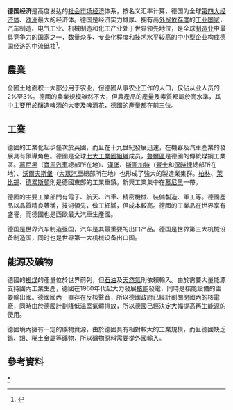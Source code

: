 {{Infobox economy
|country         = 德國
|image           =
|caption         = [[美因河畔法兰克福|法兰克福]]，德国的经济中心
|width           = 270px 
|currency        = [[欧元|欧元]]（2002年前為[[德國馬克|德國馬克]]）
|year            = 日历年
|organs          = [[欧洲联盟|欧盟]]，[[世界贸易组织|世界贸易组织]]，[[经济合作与发展组织|经合组织]]
|rank            = 4
|gdp             = $3.325万亿<ref name="Germany">{{cite web | url=http://www.imf.org/external/pubs/ft/weo/2013/02/weodata/weorept.aspx?pr.x=38&pr.y=13&sy=2013&ey=2014&scsm=1&ssd=1&sort=country&ds=.&br=1&c=134&s=NGDPD%2CNGDPDPC%2CPPPGDP%2CPPPPC&grp=0&a= | title=Germany | publisher=[[IMF|IMF]] | accessdate=5 February 2014 | archive-date=2014-07-05 | archive-url=https://web.archive.org/web/20140705144941/http://www.imf.org/external/pubs/ft/weo/2013/02/weodata/weorept.aspx?pr.x=38&pr.y=13&sy=2013&ey=2014&scsm=1&ssd=1&sort=country&ds=.&br=1&c=134&s=NGDPD%2CNGDPDPC%2CPPPGDP%2CPPPPC&grp=0&a= | dead-url=no }}</ref>
|per capita      = $45,925 (国际汇率)<ref name="Germany"/>
                   $40,756 (购买力平价)
|sectors         = 农业 0.8%<br>工业 28%<br>服务业 71.2% (2012) 
|inflation       = 1.43% (2013)<ref>{{cite web | url=http://www.inflation.eu/inflation-rates/germany/inflation-germany.aspx | title=Inflation Germany – current German inflation | publisher=inflation.eu | accessdate=5 February 2014 | archive-date=2015-03-12 | archive-url=https://web.archive.org/web/20150312084810/http://www.inflation.eu/inflation-rates/germany/inflation-germany.aspx | dead-url=no }}</ref>
|poverty         = 
|gini            = 0.27 (2006)
|labor           = 4393万 (2012)
|edbr            = 第20名<ref name=" World Bank and International Financial Corporation ">{{cite web|url= http://www.doingbusiness.org/data/exploreeconomies/germany/|title= Doing Business in Germany 2013|publisher= [[World_Bank|World Bank]]|accessdate= 22 October 2012|archive-date= 2014-08-19|archive-url= https://web.archive.org/web/20140819082827/http://www.doingbusiness.org/data/exploreeconomies/germany/|dead-url= no}}</ref>
|occupations     = 农业 2.4%<br>工业 29.7%<br>服务业 67.8% (2005)
|unemployment    = 3.1% (2019)<ref>{{cite web |url=http://www.irishtimes.com/business/economy/german-unemployment-falls-for-a-fourth-straight-month-1.1745702 |title=German unemployment falls for a fourth straight month |publisher=Irishtimes.com |date=2014-04-01 |accessdate=2014-08-13 |archive-date=2014-04-07 |archive-url=https://web.archive.org/web/20140407082321/http://www.irishtimes.com/business/economy/german-unemployment-falls-for-a-fourth-straight-month-1.1745702 |dead-url=no }}</ref>
|average gross salary = €2,977 / $4,076, monthly (2013)
|average net salary   = €1,889 / $2,600, monthly (2013) 
|industries      = 钢铁、煤炭、水泥、矿物燃料、化学制品、塑料制品、生产机械、汽车、机床、电子产品、食物饮料、造船業、航太工業、光学及医疗设备、医药品、纺织品、农产品
|exports         = $1.492万亿（2012)<ref name="destatis.de">{{cite web |url=http://www.destatis.de/jetspeed/portal/cms/Sites/destatis/Internet/EN/Content/Statistics/VolkswirtschaftlicheGesamtrechnungen/Inlandsprodukt/Tabellen/Content75/Gesamtwirtschaft,templateId=renderPrint.psml |title=Startseite - Statistisches Bundesamt (Destatis) |language=de |publisher=Destatis.de |date=2014-07-31 |accessdate=2014-08-13 |deadurl=yes |archiveurl=https://web.archive.org/web/20111214021656/http://www.destatis.de/jetspeed/portal/cms/Sites/destatis/Internet/EN/Content/Statistics/VolkswirtschaftlicheGesamtrechnungen/Inlandsprodukt/Tabellen/Content75/Gesamtwirtschaft,templateId=renderPrint.psml |archivedate=2011年12月14日 |df= }}</ref>
|export-goods    = 汽车、机械器具、化学制品、电脑及电子产品、電器、医药品、金属、运输设备、食品、纺织品、橡胶及塑料制品
|export-partners = {{flag|法国}} 10.2% <br/> {{flag|英国}} 7.0% <br/> {{flag|荷兰}} 6.9% <br/> {{flag|美国}} 6.3% <br/> {{flag|奥地利}} 5.6% <br/> {{flag|意大利}} 5.4% <br/> {{flag|中华人民共和国}} 5.1% <br/> {{flag|瑞士}} 4.7% (2012)<ref>{{cite web|url=https://www.cia.gov/library/publications/the-world-factbook/fields/2050.html#gm|title=Export Partners of Germany|publisher=[[CIA_World_Factbook|CIA World Factbook]]|year=2012|accessdate=2013-07-23|archive-date=2015-10-30|archive-url=https://web.archive.org/web/20151030164604/https://www.cia.gov/library/publications/the-world-factbook/fields/2050.html#gm|dead-url=no}}</ref>
|imports         = $1.276万亿 (2012)<ref name="destatis.de"/>
|import-goods    = 机械器具、数据处理设备、化学制品、石油及天然气、金属、生產設備、医药品、食品、农产品 
|import-partners = {{flag|荷兰}} 14.0% <br/> {{flag|法国}} 7.5% <br/> {{flag|中华人民共和国}} 6.7% <br/> {{flag|比利时}} 6.4% <br/> {{flag|意大利}} 5.5% <br/> {{flag|英国}} 4.9% <br/> {{flag|奥地利}} 4.4% <br/> {{flag|俄罗斯}} 4.4% (2012)<ref>{{cite web|url=https://www.cia.gov/library/publications/the-world-factbook/fields/2061.html#gm |title=Import Partners of Germany |publisher=[[CIA_World_Factbook|CIA World Factbook]] |year=2012 |accessdate=2013-07-23 |deadurl=yes |archiveurl=https://web.archive.org/web/20160806033730/https://www.cia.gov/library/publications/the-world-factbook/fields/2061.html |archivedate=2016-08-06 }}</ref>
|FDI             = $1.057万亿 (2010) 
|gross external debt = $5.624万亿 (2011) 
|debt            = GDP总量的81.0% (2013)<ref>{{cite web |url=https://www.destatis.de/EN/FactsFigures/NationalEconomyEnvironment/NationalAccounts/DomesticProduct/Tables/OnOut_EuropeanSystem.html;jsessionid=46E3F82B083F12E4CD1303F6A380D6E2.cae2 |title=Federal Statistical Office |publisher=Destatis.de |date=2014-05-23 |accessdate=2014-08-13 |archive-date=2014-08-14 |archive-url=https://web.archive.org/web/20140814212318/https://www.destatis.de/EN/FactsFigures/NationalEconomyEnvironment/NationalAccounts/DomesticProduct/Tables/OnOut_EuropeanSystem.html;jsessionid=46E3F82B083F12E4CD1303F6A380D6E2.cae2 |dead-url=no }}</ref>
|revenue         = $1.511万亿 (2012)
|expenses        = $1.507万亿 (2012) 
|credit          = [[标准普尔|标准普尔]]: AAA<ref>{{cite web |title=Sovereigns rating list |publisher=Standard & Poor's |url=http://www.standardandpoors.com/ratings/sovereigns/ratings-list/en/eu/?subSectorCode=39 |accessdate=26 May 2011 |archive-date=2011-09-28 |archive-url=https://web.archive.org/web/20110928234500/http://www.standardandpoors.com/ratings/sovereigns/ratings-list/en/eu/?subSectorCode=39 |dead-url=no }}</ref><br/>评级展望: 稳定<ref name=guardian>{{cite news |title=How Fitch, Moody's and S&P rate each country's credit rating |date=15 April 2011 |first1=Simon |last1=Rogers |first2=Ami |last2=Sedghi |work=The Guardian |url=http://www.guardian.co.uk/news/datablog/2010/apr/30/credit-ratings-country-fitch-moodys-standard |accessdate=31 May 2011 |archive-date=2018-12-25 |archive-url=https://web.archive.org/web/20181225135420/https://www.theguardian.com/news/datablog/2010/apr/30/credit-ratings-country-fitch-moodys-standard+ |dead-url=no }}</ref><br/>[[穆迪|穆迪]]: AAA<ref name=guardian/><br/>评级展望: 稳定<br/>[[惠誉国际|惠誉]]: AAA<ref name=guardian/><br/>评级展望: 稳定
|reserves        = $2,338.13亿, €2,000亿 (2011)<ref>{{cite web |title=International Reserves and Foreign Currency Liquidity - GERMANY |date=16 May 2011 |publisher=International Monetary Fund |url=http://www.imf.org/external/np/sta/ir/IRProcessWeb/data/deu/eng/curdeu.htm |accessdate=31 May 2011 |archive-date=2011-11-03 |archive-url=https://web.archive.org/web/20111103062708/http://www.imf.org/external/np/sta/ir/IRProcessWeb/data/deu/eng/curdeu.htm |dead-url=no }}</ref>
|aid             = ''捐赠'': $75亿 (€50亿), GDP总量的0.28%
德国在2012年[[贪污感知指数|贪污感知指数]](CPI)<ref>{{cite web |url=http://www.transparency.org/policy_research/surveys_indices/cpi/2009/cpi_2009_table |title=Research - CPI - Overview |publisher=Transparency.org |date= |accessdate=2014-08-13 |archive-date=2012-04-22 |archive-url=https://web.archive.org/web/20120422020642/http://transparency.org/policy_research/surveys_indices/cpi/2009/cpi_2009_table |dead-url=no }}</ref>上排名第12名
|cianame         = gm
}}
'''德国经济'''是高度发达的[[社会市场经济|社会市场经济]]体系，按名义汇率计算，德国为全球[[各国国内生产总值列表_(国际汇率)|第四大经济体]]、[[欧洲|欧洲]]最大的经济体。德国是经济实力雄厚、拥有高[[外贸依存度|外贸依存度]]的[[工业国家|工业国家]]，汽车制造、电气工业、机械制造和化工产业处于世界领先地位，是全球[[制造业|制造业]]中最具竞争力的国家之一，数量众多、专业化程度和技术水平较高的中小型企业构成德国经济的中流砥柱<ref>{{Cite web|title=德国经济为何如此强劲？|url=https://www.deutschland.de/zh-hans/topic/jingji/deguodejingjiweiheruciqiangjinqigeyuanyin|access-date=2021-12-21|date=2018-07-17|work=deutschland.de|language=zh-hans|archive-date=2021-12-21|archive-url=https://web.archive.org/web/20211221084746/https://www.deutschland.de/zh-hans/topic/jingji/deguodejingjiweiheruciqiangjinqigeyuanyin}}</ref>。

== 農業 ==
全國土地面积一大部分用于农业，但德國从事农业工作的人口，仅佔从业人员的2%至3%。德國的農業規模雖然不大，但農產品的產量及素質都屬於高水準，其中主要用於釀造[[啤酒|啤酒]]的[[大麥|大麥]]及[[啤酒花|啤酒花]]，德國的產量都在前三位。

== 工業 ==
{{see|德國產業革命}}
德國的工業化起步僅次於英國，而且在十九世紀發展迅速，在機器及汽車產業的發展具有領導角色。德國是全球[[七大工業國組織|七大工業國組織]]成员，[[魯爾區|魯爾區]]是德國的傳統煤鋼工業區。[[慕尼黑|慕尼黑]]（[[寶馬汽車|寶馬汽車]]總部所在地）、[[漢堡|漢堡]]、[[斯圖加特|斯圖加特]]（[[賓士|賓士]]和[[保時捷|保時捷]]總部所在地）、[[沃爾夫斯堡|沃爾夫斯堡]]（[[大眾汽車|大眾汽車]]總部所在地）也形成了強大的製造業集群。[[柏林|柏林]]、[[萊比錫|萊比錫]]、[[德累斯頓|德累斯頓]]則是德國東部的工業重鎮。新興工業集中在[[慕尼黑|慕尼黑]]一帶。

德國的主要工業部門有電子、航天、汽車、精密機械、裝備製造、軍工等。德國產品以品質精良著稱，技術領先，做工細膩，但成本較高。德國的工業品在世界享有盛譽，而德國也是西歐最大汽車生產國。

德国是世界汽车制造强国，汽车是其最重要的出口产品。德国是世界第三大机械设备制造国，同时也是世界第一大机械设备出口国。

== 能源及礦物 ==
德國的[[褐煤|褐煤]]的產量位於世界前列，但[[石油|石油]]及[[天然氣|天然氣]]則依賴輸入。由於需要大量能源支持國內工業生產，德國在1960年代起大力發展[[核動力|核能]]發電，同時是核能設備的主要輸出國。德國國內一直存在反核聲音，所以德國政府已經計劃關閉國內的核電廠，同時由於德國計劃降低溫室氣體排放，所以德國已經決定大幅提高[[再生能源|再生能源]]的使用。

德國境內擁有一定的礦物資源，由於德國具有相對較大的工業規模，而且德國缺乏鎢、鉬、稀土金屬等礦物，所以礦物原料需要從外國輸入。

== 參考資料 ==
{{reflist}}


{{欧洲题目|经济}}

[[Category:德國經濟|*]]